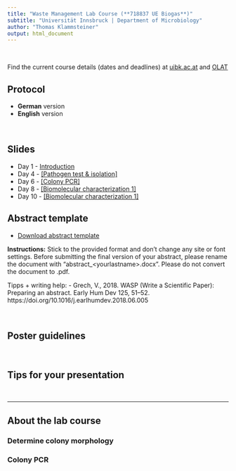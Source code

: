 ```yaml
---
title: "Waste Management Lab Course (**718837 UE Biogas**)"
subtitle: "Universität Innsbruck | Department of Microbiology"
author: "Thomas Klammsteiner"
output: html_document
---
```


<br>

Find the current course details (dates and deadlines) at [uibk.ac.at](https://lfuonline.uibk.ac.at/public/lfuonline_lv.details?sem_id_in=23W&lvnr_id_in=718837&sprache_in=en) and  [OLAT](https://lms.uibk.ac.at/url/RepositoryEntry/5478907904)


## Protocol

- **German** version  
- **English** version  

<br>

## Slides

- Day 1 - [Introduction](https://tklammsteiner.github.io/waste-management-course/docs/day_1/biogas_ue_day_1.html)
- Day 4 - [[Pathogen test & isolation]](https://tklammsteiner.github.io/waste-management-course/docs/day_1/biogas_ue_day_4.html)
- Day 6 - [[Colony PCR]](https://tklammsteiner.github.io/waste-management-course/docs/day_1/biogas_ue_day_6.html)
- Day 8 - [[Biomolecular characterization 1]](https://tklammsteiner.github.io/waste-management-course/docs/day_1/biogas_ue_day_8.html)
- Day 10 - [[Biomolecular characterization 1]](https://tklammsteiner.github.io/waste-management-course/docs/day_1/biogas_ue_day_10.html)

## Abstract template

- [Download abstract template](https://tklammsteiner.github.io/waste-management-course/docs/abstract_lastname.docx)

**Instructions:** Stick to the provided format and don't change any site or font settings. Before submitting the final version of your abstract, please rename the document with "abstract_\<yourlastname>.docx". Please do not convert the document to .pdf.

Tipps + writing help:
- Grech, V., 2018. WASP (Write a Scientific Paper): Preparing an abstract. Early Hum Dev 125, 51–52. https://doi.org/10.1016/j.earlhumdev.2018.06.005


<br>

## Poster guidelines


<br>

## Tips for your presentation


<br>

***

## About the lab course

### Determine colony morphology


### Colony PCR